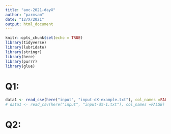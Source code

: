```yaml
---
title: "aoc-2021-dayX"
author: "parmsam"
date: "12/X/2021"
output: html_document
---
```


```r
knitr::opts_chunk$set(echo = TRUE)
library(tidyverse)
library(lubridate)
library(stringr)
library(here)
library(purrr)
library(glue)
```

# Q1: 
```r
data1 <- read_csv(here("input", "input-dX-example.txt"), col_names =FALSE)
# data1 <- read_csv(here("input", "input-dX-1.txt"), col_names =FALSE)
```
# Q2: 
```r

  
```

